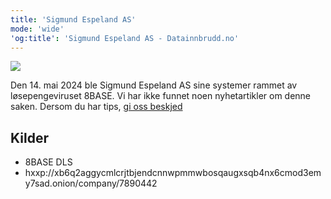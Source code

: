 ```yaml
---
title: 'Sigmund Espeland AS'
mode: 'wide'
'og:title': 'Sigmund Espeland AS - Datainnbrudd.no'
---
```


<Frame>
<img src="/images/espeland.png" noZoom/>
</Frame>

Den 14. mai 2024 ble Sigmund Espeland AS sine systemer rammet av løsepengeviruset 8BASE. Vi har ikke funnet noen nyhetartikler om denne saken. Dersom du har tips, [gi oss beskjed](/tips-oss)



## Kilder
- 8BASE DLS
- hxxp://xb6q2aggycmlcrjtbjendcnnwpmmwbosqaugxsqb4nx6cmod3emy7sad.onion/company/7890442
